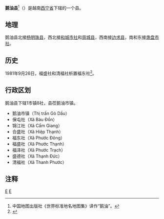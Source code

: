 {{Infobox Settlement
|name                   = 鹅油县
|settlement_type        = 县
|official_name          = 
|other_name             = 
|native_name            = {{lang|vi|Huyện Gò Dầu}}
|nickname               = 
|motto                  = 
|image_skyline          = 
|imagesize              = 
|image_caption          = 
|image_flag             = 
|flag_size              = 
|image_seal             = 
|seal_size              = 
|image_shield           = 
|shield_size            = 
|image_blank_emblem     = 
|blank_emblem_size      = 
|image_map              = {{Infobox mapframe|frame-width=250|zoom=10}}
|mapsize                = 
|map_caption            = 
|image_map1             = 
|mapsize1               = 
|map_caption1           = 
|pushpin_map            = Vietnam
|pushpin_label_position = bottom
|pushpin_map_caption    = 
|pushpin_map1           = 
|pushpin_label_position1= 
|pushpin_map_caption1   = 
|subdivision_type       = 国家
|subdivision_name       = {{flag|Vietnam}}
|subdivision_type1      = [[越南行政区划|省]]
|subdivision_name1      = [[西宁省|西宁省]]
|subdivision_type2      = 行政区划
|subdivision_name2      = 1市镇8社
|subdivision_type3      = 
|subdivision_name3      = 
|seat_type              = 县莅
|seat                   = {{link-vi|鹅油市镇|Gò Dầu (thị trấn)}}
|government_type        = 
|leader_title           = 
|leader_name            = 
|leader_title1          = 
|leader_name1           = 
|established_title      = 
|established_date       = 
|area_magnitude         = 
|unit_pref              = 
|area_footnotes         = 
|area_total_km2         = 260
|area_land_km2          = 
|area_water_km2         = 
|area_water_percent     = 
|area_urban_km2         = 
|area_metro_km2         = 
|population_as_of       = 2017年
|population_footnotes   = 
|population_note        = 
|population_total       = 144667
|population_density_km2 = auto
|population_metro             = 
|population_density_metro_km2 = 
|population_urban             = 
|population_density_urban_km2 = 
|timezone               = [[越南标准时间|越南标准时间]]
|utc_offset             = +7
|elevation_footnotes    = 
|elevation_m            = 
|coor_type              = 
|coordinates            = 
|postal_code_type       = 
|postal_code            = 
|area_code              = 
|website                = [https://godau.tayninh.gov.vn/Pages/Home.aspx 鹅油县电子信息门户网站]
|footnotes              = 
}}
'''鹅油县'''<ref>中国地图出版社《世界标准地名地图集》译作“鹅油”。</ref>（{{vie|v='''Huyện Gò Dầu'''}}）是越南[[西宁省|西宁省]]下辖的一个县。

==地理==
鹅油县北接[[杨明珠县|杨明珠县]]，西北接[[和城市社|和城市社]]和[[周城县_(西宁省)|周城县]]，西南接[[边求县|边求县]]，南和东接[[盏盘市社|盏盘市社]]。

==历史==
1981年9月26日，福盛社和清福社析置福东社<ref>{{Cite web |url=https://thuvienphapluat.vn/van-ban/Bo-may-hanh-chinh/Quyet-dinh-93-HDBT-phan-vach-dia-gioi-xa-thuoc-tinh-Tay-Ninh-43142.aspx |title=Quyết định 93-HĐBT năm 1981 phân vạch địa giới một số xã thuộc tỉnh Tây Ninh do Hội đồng Bộ trưởng ban hành |accessdate=2020-04-23 |archive-date=2020-04-01 |archive-url=https://web.archive.org/web/20200401173744/https://thuvienphapluat.vn/van-ban/Bo-may-hanh-chinh/Quyet-dinh-93-HDBT-phan-vach-dia-gioi-xa-thuoc-tinh-Tay-Ninh-43142.aspx |dead-url=no }}</ref>。

==行政区划==
鹅油县下辖1市镇8社，县莅鹅油市镇。
*鹅油市镇（Thị trấn Gò Dầu）
*保屯社（Xã Bàu Đồn）
*锦江社（Xã Cẩm Giang）
*合盛社（Xã Hiệp Thạnh）
*福东社（Xã Phước Đông）
*福盛社（Xã Phước Thạnh）
*福泽社（Xã Phước Trạch）
*盛德社（Xã Thạnh Đức）
*清福社（Xã Thanh Phước）

==注释==
{{reflist}}

{{西宁省行政区划}}
{{越南东南部之县市镇区域划分}}

[[Category:越南县份|E]]
[[Category:西宁省|E]]